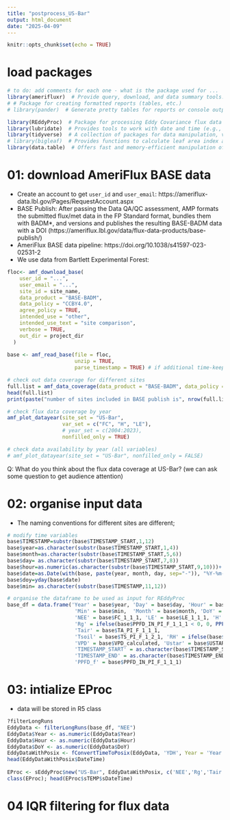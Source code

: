 ```yaml
---
title: "postprocess_US-Bar"
output: html_document
date: "2025-04-09"
---
```


```r
knitr::opts_chunk$set(echo = TRUE)
```
# load packages
```r
# to do: add comments for each one - what is the package used for ... 
library(amerifluxr)  # Provide query, download, and data summary tools.
# # Package for creating formatted reports (tables, etc.)
# library(pander)  # Generate pretty tables for reports or console outputs.

library(REddyProc)  # Package for processing Eddy Covariance flux data (e.g., gap-filling, partitioning)
library(lubridate)  # Provides tools to work with date and time (e.g., parsing, formatting).
library(tidyverse)  # A collection of packages for data manipulation, visualization, and more.
# library(bigleaf)  # Provides functions to calculate leaf area index and other plant trait estimations.
library(data.table)  # Offers fast and memory-efficient manipulation of large datasets.
```

# 01: download AmeriFlux BASE data
- Create an account to get `user_id` and `user_email`: https://ameriflux-data.lbl.gov/Pages/RequestAccount.aspx
- BASE Publish: After passing the Data QA/QC assessment, AMP formats the submitted flux/met data in the FP Standard format, bundles them with BADM*, and versions and publishes the resulting BASE-BADM data with a DOI (https://ameriflux.lbl.gov/data/flux-data-products/base-publish/)
- AmeriFlux BASE data pipeline: https://doi.org/10.1038/s41597-023-02531-2
- We use data from Bartlett Experimental Forest: 
```r
floc<- amf_download_base(
    user_id = "...",
    user_email = "...",
    site_id = site_name,
    data_product = "BASE-BADM",
    data_policy = "CCBY4.0",
    agree_policy = TRUE,
    intended_use = "other",
    intended_use_text = "site comparison",
    verbose = TRUE,
    out_dir = project_dir
  )
  
base <- amf_read_base(file = floc,
                      unzip = TRUE,
                      parse_timestamp = TRUE) # if additional time-keeping columns, 

# check out data coverage for different sites
full.list = amf_data_coverage(data_product = "BASE-BADM", data_policy = "CCBY4.0")
head(full.list)
print(paste("number of sites included in BASE publish is", nrow(full.list)))

# check flux data coverage by year 
amf_plot_datayear(site_set = "US-Bar",
                  var_set = c("FC", "H", "LE"),
                  # year_set = c(2004:2023),
                  nonfilled_only = TRUE)

# check data availability by year (all variables)
# amf_plot_datayear(site_set = "US-Bar", nonfilled_only = FALSE)
```
Q: What do you think about the flux data coverage at US-Bar? (we can ask some question to get audience attention)

# 02: organise input data
- The naming conventions for different sites are different;
```r
# modify time variables
base$TIMESTAMP=substr(base$TIMESTAMP_START,1,12)
base$year=as.character(substr(base$TIMESTAMP_START,1,4))
base$month=as.character(substr(base$TIMESTAMP_START,5,6))
base$day= as.character(substr(base$TIMESTAMP_START,7,8))
base$hour=as.numeric(as.character(substr(base$TIMESTAMP_START,9,10)))+ c(0.5,1)
base$date=as.Date(with(base, paste(year, month, day, sep="-")), "%Y-%m-%d")
base$doy=yday(base$date)
base$min= as.character(substr(base$TIMESTAMP,11,12))

# organise the dataframe to be used as input for REddyProc
base_df = data.frame('Year' = base$year, 'Day' = base$day, 'Hour' = base$hour, 'Date' = as.Date(base$date),
                      'Min' = base$min,  'Month' = base$month, 'DoY' = base$doy,
                      'NEE' = base$FC_1_1_1, 'LE' = base$LE_1_1_1, 'H' = base$H_1_1_1, # flux data
                      'Rg' = ifelse(base$PPFD_IN_PI_F_1_1_1 < 0, 0, PPFD.to.Rg(base$PPFD_IN_PI_F_1_1_1)), 
                      'Tair' = base$TA_PI_F_1_1_1,
                      'Tsoil' = base$TS_PI_F_1_2_1, 'RH' = ifelse(base$RH_PI_F_1_1_1 > 100, 100, base$RH_PI_F_1_1_1),
                      'VPD' = base$VPD_calculated, 'Ustar' = base$USTAR_1_1_1,
                      'TIMESTAMP_START' = as.character(base$TIMESTAMP_START),
                      'TIMESTAMP_END' = as.character(base$TIMESTAMP_END),
                      'PPFD_f' = base$PPFD_IN_PI_F_1_1_1)
```
# 03: intialize EProc 
- data will be stored in R5 class
```r
?filterLongRuns
EddyData <- filterLongRuns(base_df, "NEE")
EddyData$Year <- as.numeric(EddyData$Year)
EddyData$Hour <- as.numeric(EddyData$Hour)
EddyData$DoY <- as.numeric(EddyData$DoY)
EddyDataWithPosix <- fConvertTimeToPosix(EddyData, 'YDH', Year = 'Year', Day = 'DoY', Hour  = 'Hour') 
head(EddyDataWithPosix$DateTime)
  
EProc <- sEddyProc$new("US-Bar", EddyDataWithPosix, c('NEE','Rg','Tair','VPD', 'Ustar', "H", "LE","Tsoil")) 
class(EProc); head(EProc$sTEMP$sDateTime)
```

# 04 IQR filtering for flux data
